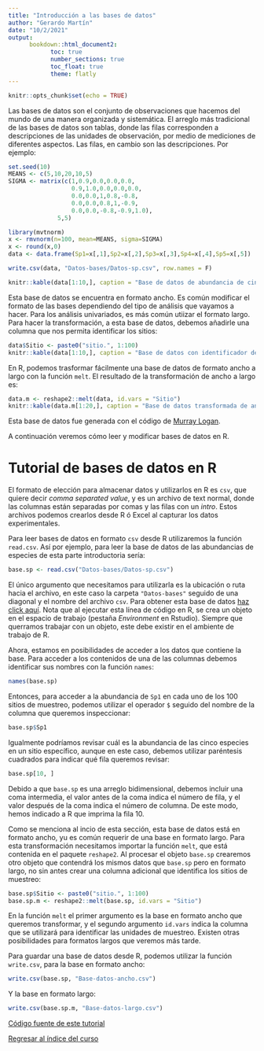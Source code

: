 ```yaml
---
title: "Introducción a las bases de datos"
author: "Gerardo Martín"
date: "10/2/2021"
output: 
      bookdown::html_document2:
            toc: true 
            number_sections: true
            toc_float: true
            theme: flatly
---
```


```r
knitr::opts_chunk$set(echo = TRUE)
```

Las bases de datos son el conjunto de observaciones que hacemos del mundo de una manera organizada y sistemática. El arreglo más tradicional de las bases de datos son tablas, donde las filas corresponden a descripciones de las unidades de observación, por medio de mediciones de diferentes aspectos. Las filas, en cambio son las descripciones. Por ejemplo:

```r
set.seed(10)
MEANS <- c(5,10,20,10,5)
SIGMA <- matrix(c(1,0.9,0.0,0.0,0.0,
                  0.9,1.0,0.0,0.0,0.0,
                  0.0,0.0,1,0.8,-0.8,
                  0.0,0.0,0.8,1,-0.9,
                  0.0,0.0,-0.8,-0.9,1.0),
              5,5)

library(mvtnorm)
x <- rmvnorm(n=100, mean=MEANS, sigma=SIGMA)
x <- round(x,0)
data <- data.frame(Sp1=x[,1],Sp2=x[,2],Sp3=x[,3],Sp4=x[,4],Sp5=x[,5])

write.csv(data, "Datos-bases/Datos-sp.csv", row.names = F)

knitr::kable(data[1:10,], caption = "Base de datos de abundancia de cinco especies en 100 sitios (sólo se muestran los primeros diez).")
```

Esta base de datos se encuentra en formato ancho. Es común modificar el formato de las bases dependiendo del tipo de análisis que vayamos a hacer. Para los análisis univariados, es más común utiizar el formato largo. Para hacer la transformación, a esta base de datos, debemos añadirle una columna que nos permita identificar los sitios:

```r
data$Sitio <- paste0("sitio.", 1:100)
knitr::kable(data[1:10,], caption = "Base de datos con identificador de sitio")
```

En R, podemos trasformar fácilmente una base de datos de formato ancho a largo con la función `melt`. El resultado de la transformación de ancho a largo es:

```r
data.m <- reshape2::melt(data, id.vars = "Sitio")
knitr::kable(data.m[1:20,], caption = "Base de datos transformada de ancho a largo. Ahora, la identidad de la especie es una columna más, y las filas corresponden a la abundancia de cada especie en cada sitio.")
```

Esta base de datos fue generada con el código de [Murray Logan](http://www.flutterbys.com.au/stats/tut/tut13.1.html).

A continuación veremos cómo leer y modificar bases de datos en R.

# Tutorial de bases de datos en **R**

El formato de elección para almacenar datos y utilizarlos en R es `csv`, que quiere decir *comma separated value*, y es un archivo de text normal, donde las columnas están separadas por comas y las filas con un *intro*. Estos archivos podemos crearlos desde R ó Excel al capturar los datos experimentales.

Para leer bases de datos en formato `csv` desde R utilizaremos la función `read.csv`. Así por ejemplo, para leer la base de datos de las abundancias de especies de esta parte introductoria sería:

```r
base.sp <- read.csv("Datos-bases/Datos-sp.csv")
```

El único argumento que necesitamos para utilizarla es la ubicación o ruta hacia el archivo, en este caso la carpeta `"Datos-bases"` seguido de una diagonal y el nombre del archivo `csv`. Para obtener esta base de datos [haz click aquí](Datos-bases/Datos-sp.csv). Nota que al ejecutar esta línea de código en R, se crea un objeto en el espacio de trabajo (pestaña *Environment* en Rstudio). Siempre que querramos trabajar con un objeto, este debe existir en el ambiente de trabajo de R.

Ahora, estamos en posibilidades de acceder a los datos que contiene la base. Para acceder a los contenidos de una de las columnas debemos identificar sus nombres con la función `names`:

```r
names(base.sp)
```

Entonces, para acceder a la abundancia de `Sp1` en cada uno de los 100 sitios de muestreo, podemos utilizar el operador `$` seguido del nombre de la columna que queremos inspeccionar:

```r
base.sp$Sp1
```

Igualmente podríamos revisar cuál es la abundancia de las cinco especies en un sitio específico, aunque en este caso, debemos utilizar paréntesis cuadrados para indicar qué fila queremos revisar:

```r
base.sp[10, ]
```

Debido a que `base.sp` es una arreglo bidimensional, debemos incluir una coma intermedia, el valor antes de la coma indica el número de fila, y el valor después de la coma indica el número de columna. De este modo, hemos indicado a R que imprima la fila 10.

Como se menciona al incio de esta sección, esta base de datos está en formato ancho, yu es común requerir de una base en formato largo. Para esta transformación necesitamos importar la función `melt`, que está contenida en el paquete `reshape2`. Al procesar el objeto `base.sp` crearemos otro objeto que contendrá los mismos datos que `base.sp` pero en formato largo, no sin antes crear una columna adicional que identifica los sitios de muestreo:

```r
base.sp$Sitio <- paste0("sitio.", 1:100)
base.sp.m <- reshape2::melt(base.sp, id.vars = "Sitio")
```

En la función `melt` el primer argumento es la base en formato ancho que queremos transformar, y el segundo argumento `id.vars` indica la columna que se utilizará para identificar las unidades de muestreo. Existen otras posibilidades para formatos largos que veremos más tarde.

Para guardar una base de datos desde R, podemos utilizar la función `write.csv`, para la base en formato ancho:

```r
write.csv(base.sp, "Base-datos-ancho.csv")
```

Y la base en formato largo:

```r
write.csv(base.sp.m, "Base-datos-largo.csv")
```

[Código fuente de este tutorial](Bases-de-datos.Rmd)

[Regresar al índice del curso](index.html)
